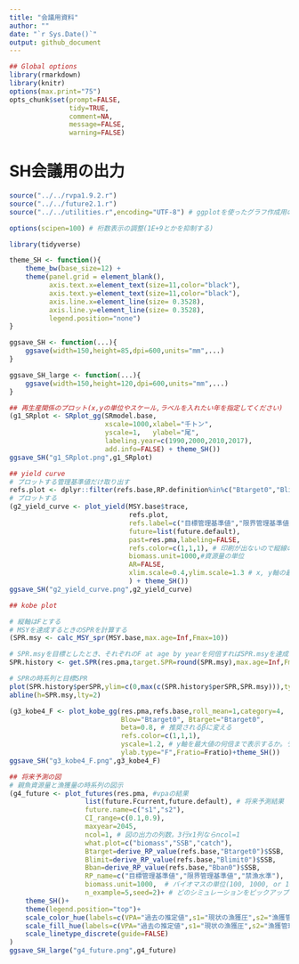 ```yaml
---
title: "会議用資料"
author: ""
date: "`r Sys.Date()`"
output: github_document
---
```


```r

## Global options
library(rmarkdown)
library(knitr)
options(max.print="75")
opts_chunk$set(prompt=FALSE,
               tidy=TRUE,
               comment=NA,
               message=FALSE,
               warning=FALSE)


```

# SH会議用の出力
```r
source("../../rvpa1.9.2.r")
source("../../future2.1.r")
source("../../utilities.r",encoding="UTF-8") # ggplotを使ったグラフ作成用の関数

options(scipen=100) # 桁数表示の調整(1E+9とかを抑制する)

library(tidyverse)

theme_SH <- function(){
    theme_bw(base_size=12) +
    theme(panel.grid = element_blank(),
          axis.text.x=element_text(size=11,color="black"),
          axis.text.y=element_text(size=11,color="black"),
          axis.line.x=element_line(size= 0.3528),
          axis.line.y=element_line(size= 0.3528),
          legend.position="none")
}

ggsave_SH <- function(...){
    ggsave(width=150,height=85,dpi=600,units="mm",...)
}

ggsave_SH_large <- function(...){
    ggsave(width=150,height=120,dpi=600,units="mm",...)
}

## 再生産関係のプロット(x,yの単位やスケール,ラベルを入れたい年を指定してください)
(g1_SRplot <- SRplot_gg(SRmodel.base,
                        xscale=1000,xlabel="千トン",
                        yscale=1,   ylabel="尾",
                        labeling.year=c(1990,2000,2010,2017),
                        add.info=FALSE) + theme_SH())
ggsave_SH("g1_SRplot.png",g1_SRplot)

## yield curve
# プロットする管理基準値だけ取り出す
refs.plot <- dplyr::filter(refs.base,RP.definition%in%c("Btarget0","Blimit0","Bban0"))
# プロットする
(g2_yield_curve <- plot_yield(MSY.base$trace,
                              refs.plot,
                              refs.label=c("目標管理基準値","限界管理基準値","禁漁水準"),
                              future=list(future.default),
                              past=res.pma,labeling=FALSE,
                              refs.color=c(1,1,1), # 印刷が出ないので縦線の色は黒にすることに
                              biomass.unit=1000,#資源量の単位
                              AR=FALSE,
                              xlim.scale=0.4,ylim.scale=1.3 # x, y軸の最大値の何倍までプロットするか。ラベルやyield curveの形を見ながら適宜調整してください
                              ) + theme_SH())
ggsave_SH("g2_yield_curve.png",g2_yield_curve)

## kobe plot

# 縦軸はFとする
# MSYを達成するときのSPRを計算する
(SPR.msy <- calc_MSY_spr(MSY.base,max.age=Inf,Fmax=10))

# SPR.msyを目標としたとき、それぞれのF at age by yearを何倍すればSPR.msyを達成できるか計算
SPR.history <- get.SPR(res.pma,target.SPR=round(SPR.msy),max.age=Inf,Fmax=10)$ysdata

# SPRの時系列と目標SPR
plot(SPR.history$perSPR,ylim=c(0,max(c(SPR.history$perSPR,SPR.msy))),type="b")
abline(h=SPR.msy,lty=2)

(g3_kobe4_F <- plot_kobe_gg(res.pma,refs.base,roll_mean=1,category=4,
                            Blow="Btarget0", Btarget="Btarget0",
                            beta=0.8, # 推奨されるβに変える
                            refs.color=c(1,1,1),
                            yscale=1.2, # y軸を最大値の何倍まで表示するか。ラベルの重なり具合を見ながら調整してください
                            ylab.type="F",Fratio=Fratio)+theme_SH())
ggsave_SH("g3_kobe4_F.png",g3_kobe4_F)

## 将来予測の図
# 親魚資源量と漁獲量の時系列の図示
(g4_future <- plot_futures(res.pma, #vpaの結果
                   list(future.Fcurrent,future.default), # 将来予測結果
                   future.name=c("s1","s2"),
                   CI_range=c(0.1,0.9),
                   maxyear=2045,
                   ncol=1, # 図の出力の列数。3行x1列ならncol=1
                   what.plot=c("biomass","SSB","catch"),
                   Btarget=derive_RP_value(refs.base,"Btarget0")$SSB,
                   Blimit=derive_RP_value(refs.base,"Blimit0")$SSB,
                   Bban=derive_RP_value(refs.base,"Bban0")$SSB,
                   RP_name=c("目標管理基準値","限界管理基準値","禁漁水準"),
                   biomass.unit=1000,  # バイオマスの単位(100, 1000, or 10000トン)
                   n_example=5,seed=2)+ # どのシミュレーションをピックアップするかはseedの値を変えて調整してください
    theme_SH()+
    theme(legend.position="top")+
    scale_color_hue(labels=c(VPA="過去の推定値",s1="現状の漁獲圧",s2="漁獲管理規則(beta=0.8)"))+
    scale_fill_hue(labels=c(VPA="過去の推定値",s1="現状の漁獲圧",s2="漁獲管理規則(beta=0.8)"))+
    scale_linetype_discrete(guide=FALSE)
)
ggsave_SH_large("g4_future.png",g4_future)

```


